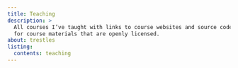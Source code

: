 ```yaml
---
title: Teaching
description: >
  All courses I’ve taught with links to course websites and source code
  for course materials that are openly licensed.
about: trestles
listing:
  contents: teaching
---
```

